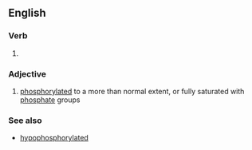 ==English==

===Verb===
{{head|en|verb form}}

# {{en-past of|hyperphosphorylate}}

===Adjective===
{{en-adj|-}}

# {{lb|en|biochemistry}} [[phosphorylated]] to a more than normal extent, or fully saturated with [[phosphate]] groups

===See also===
* [[hypophosphorylated]]